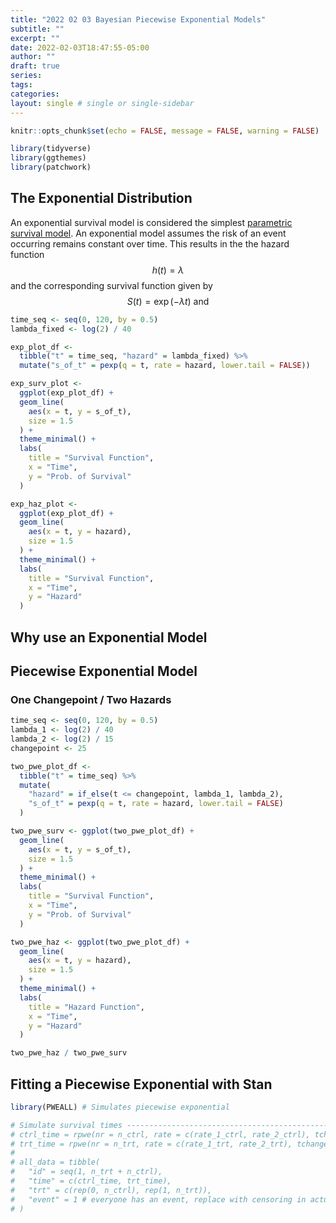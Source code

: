 ```yaml
---
title: "2022 02 03 Bayesian Piecewise Exponential Models"
subtitle: ""
excerpt: ""
date: 2022-02-03T18:47:55-05:00
author: ""
draft: true
series:
tags:
categories:
layout: single # single or single-sidebar
---
```


```r
knitr::opts_chunk$set(echo = FALSE, message = FALSE, warning = FALSE)

library(tidyverse)
library(ggthemes)
library(patchwork)
```
## The Exponential Distribution 

<!-- The [Exponential Distribution](https://en.wikipedia.org/wiki/Exponential_distribution)  -->

An exponential survival model is considered the simplest [parametric survival model](https://data.princeton.edu/wws509/notes/c7.pdf). An exponential model assumes the risk of an event occurring remains constant over time. This results in the the hazard function
$$h(t) = \lambda$$
and the corresponding survival function given by
$$S(t) = \exp(-\lambda t) \text{ and } $$

```r
time_seq <- seq(0, 120, by = 0.5)
lambda_fixed <- log(2) / 40

exp_plot_df <-
  tibble("t" = time_seq, "hazard" = lambda_fixed) %>%
  mutate("s_of_t" = pexp(q = t, rate = hazard, lower.tail = FALSE))

exp_surv_plot <-
  ggplot(exp_plot_df) +
  geom_line(
    aes(x = t, y = s_of_t),
    size = 1.5
  ) +
  theme_minimal() +
  labs(
    title = "Survival Function",
    x = "Time",
    y = "Prob. of Survival"
  )

exp_haz_plot <-
  ggplot(exp_plot_df) +
  geom_line(
    aes(x = t, y = hazard),
    size = 1.5
  ) +
  theme_minimal() +
  labs(
    title = "Survival Function",
    x = "Time",
    y = "Hazard"
  )
```

## Why use an Exponential Model

## Piecewise Exponential Model
### One Changepoint / Two Hazards

```r
time_seq <- seq(0, 120, by = 0.5)
lambda_1 <- log(2) / 40
lambda_2 <- log(2) / 15
changepoint <- 25

two_pwe_plot_df <-
  tibble("t" = time_seq) %>%
  mutate(
    "hazard" = if_else(t <= changepoint, lambda_1, lambda_2),
    "s_of_t" = pexp(q = t, rate = hazard, lower.tail = FALSE)
  )

two_pwe_surv <- ggplot(two_pwe_plot_df) +
  geom_line(
    aes(x = t, y = s_of_t),
    size = 1.5
  ) +
  theme_minimal() +
  labs(
    title = "Survival Function",
    x = "Time",
    y = "Prob. of Survival"
  )

two_pwe_haz <- ggplot(two_pwe_plot_df) +
  geom_line(
    aes(x = t, y = hazard),
    size = 1.5
  ) +
  theme_minimal() +
  labs(
    title = "Hazard Function",
    x = "Time",
    y = "Hazard"
  )

two_pwe_haz / two_pwe_surv

```

## Fitting a Piecewise Exponential with Stan

```r
library(PWEALL) # Simulates piecewise exponential

# Simulate survival times -----------------------------------------------------
# ctrl_time = rpwe(nr = n_ctrl, rate = c(rate_1_ctrl, rate_2_ctrl), tchange = c(0,change_point))$r
# trt_time = rpwe(nr = n_trt, rate = c(rate_1_trt, rate_2_trt), tchange = c(0,change_point))$r
# 
# all_data = tibble(
#   "id" = seq(1, n_trt + n_ctrl),
#   "time" = c(ctrl_time, trt_time),
#   "trt" = c(rep(0, n_ctrl), rep(1, n_trt)),
#   "event" = 1 # everyone has an event, replace with censoring in actual data
# )

```

